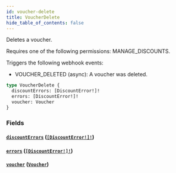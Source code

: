 ```yaml
---
id: voucher-delete
title: VoucherDelete
hide_table_of_contents: false
---
```


Deletes a voucher.

Requires one of the following permissions: MANAGE_DISCOUNTS.

Triggers the following webhook events:

- VOUCHER_DELETED (async): A voucher was deleted.

```graphql
type VoucherDelete {
  discountErrors: [DiscountError!]!
  errors: [DiscountError!]!
  voucher: Voucher
}
```

### Fields

#### [`discountErrors`](#) ([`[DiscountError!]!`](../../../developer/api-reference/objects/discount-error))

#### [`errors`](#) ([`[DiscountError!]!`](../../../developer/api-reference/objects/discount-error))

#### [`voucher`](#) ([`Voucher`](../../../developer/api-reference/objects/voucher))
